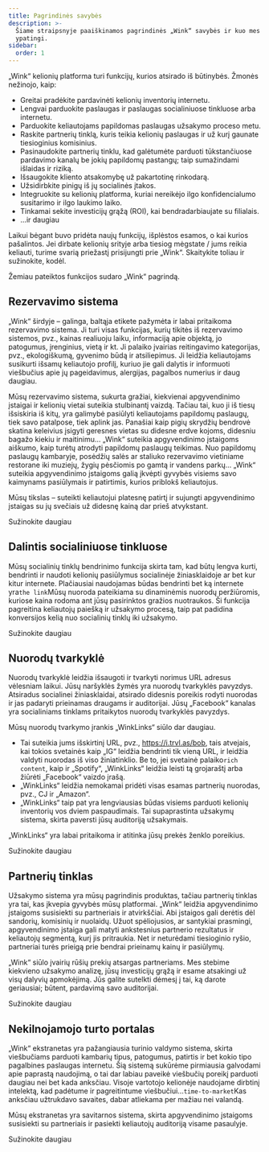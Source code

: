 ```yaml
---
title: Pagrindinės savybės
description: >-
  Šiame straipsnyje paaiškinamos pagrindinės „Wink“ savybės ir kuo mes esame
  ypatingi.
sidebar:
  order: 1
---
```


„Wink“ kelionių platforma turi funkcijų, kurios atsirado iš būtinybės. Žmonės nežinojo, kaip:

* Greitai pradėkite pardavinėti kelionių inventorių internetu.
* Lengvai parduokite paslaugas ir paslaugas socialiniuose tinkluose arba internetu.
* Parduokite keliautojams papildomas paslaugas užsakymo proceso metu.
* Raskite partnerių tinklą, kuris teikia kelionių paslaugas ir už kurį gaunate tiesioginius komisinius.
* Pasinaudokite partnerių tinklu, kad galėtumėte parduoti tūkstančiuose pardavimo kanalų be jokių papildomų pastangų; taip sumažindami išlaidas ir riziką.
* Išsaugokite kliento atsakomybę už pakartotinę rinkodarą.
* Užsidirbkite pinigų iš jų socialinės įtakos.
* Integruokite su kelionių platforma, kuriai nereikėjo ilgo konfidencialumo susitarimo ir ilgo laukimo laiko.
* Tinkamai sekite investicijų grąžą (ROI), kai bendradarbiaujate su filialais.
* ...ir daugiau

Laikui bėgant buvo pridėta naujų funkcijų, išplėstos esamos, o kai kurios pašalintos. Jei dirbate kelionių srityje arba tiesiog mėgstate / jums reikia keliauti, turime svarią priežastį prisijungti prie „Wink“. Skaitykite toliau ir sužinokite, kodėl.

Žemiau pateiktos funkcijos sudaro „Wink“ pagrindą.

## Rezervavimo sistema

„Wink“ širdyje – galinga, baltąja etikete pažymėta ir labai pritaikoma rezervavimo sistema. Ji turi visas funkcijas, kurių tikitės iš rezervavimo sistemos, pvz., kainas realiuoju laiku, informaciją apie objektą, jo patogumus, įrenginius, vietą ir kt. Ji palaiko įvairias reitingavimo kategorijas, pvz., ekologiškumą, gyvenimo būdą ir atsiliepimus. Ji leidžia keliautojams susikurti išsamų keliautojo profilį, kuriuo jie gali dalytis ir informuoti viešbučius apie jų pageidavimus, alergijas, pagalbos numerius ir daug daugiau.

Mūsų rezervavimo sistema, sukurta gražiai, kiekvienai apgyvendinimo įstaigai ir kelionių vietai suteikia stulbinantį vaizdą. Tačiau tai, kuo ji iš tiesų išsiskiria iš kitų, yra galimybė pasiūlyti keliautojams papildomų paslaugų, tiek savo patalpose, tiek aplink jas. Panašiai kaip pigių skrydžių bendrovė skatina keleivius įsigyti geresnes vietas su didesne erdve kojoms, didesniu bagažo kiekiu ir maitinimu... „Wink“ suteikia apgyvendinimo įstaigoms aiškumo, kaip turėtų atrodyti papildomų paslaugų teikimas. Nuo papildomų paslaugų kambaryje, posėdžių salės ar staliuko rezervavimo vietiniame restorane iki muziejų, žygių pėsčiomis po gamtą ir vandens parkų... „Wink“ suteikia apgyvendinimo įstaigoms galią įkvėpti gyvybės visiems savo kaimynams pasiūlymais ir patirtimis, kurios priblokš keliautojus.

Mūsų tikslas – suteikti keliautojui platesnę patirtį ir sujungti apgyvendinimo įstaigas su jų svečiais už didesnę kainą dar prieš atvykstant.

<LinkButton href="/booking-engine/in-a-nutshell">
  Sužinokite daugiau
</LinkButton>


## Dalintis socialiniuose tinkluose

Mūsų socialinių tinklų bendrinimo funkcija skirta tam, kad būtų lengva kurti, bendrinti ir naudoti kelionių pasiūlymus socialinėje žiniasklaidoje ar bet kur kitur internete. Plačiausiai naudojamas būdas bendrinti bet ką internete yra`the link`Mūsų nuoroda pateikiama su dinaminėmis nuorodų peržiūromis, kuriose kaina rodoma ant jūsų pasirinktos gražios nuotraukos. Ši funkcija pagreitina keliautojų paiešką ir užsakymo procesą, taip pat padidina konversijos kelią nuo socialinių tinklų iki užsakymo.

<LinkButton href="/studio/shareable-links">
  Sužinokite daugiau
</LinkButton>


## Nuorodų tvarkyklė

Nuorodų tvarkyklė leidžia išsaugoti ir tvarkyti norimus URL adresus vėlesniam laikui. Jūsų naršyklės žymės yra nuorodų tvarkyklės pavyzdys. Atsiradus socialinei žiniasklaidai, atsirado didesnis poreikis rodyti nuorodas ir jas padaryti prieinamas draugams ir auditorijai. Jūsų „Facebook“ kanalas yra socialiniams tinklams pritaikytos nuorodų tvarkyklės pavyzdys.

Mūsų nuorodų tvarkymo įrankis „WinkLinks“ siūlo dar daugiau.

* Tai suteikia jums išskirtinį URL, pvz., https://i.trvl.as/bob, tais atvejais, kai tokios svetainės kaip „IG“ leidžia bendrinti tik vieną URL, ir leidžia valdyti nuorodas iš viso žiniatinklio. Be to, jei svetainė palaiko`rich content`, kaip ir „Spotify“, „WinkLinks“ leidžia leisti tą grojaraštį arba žiūrėti „Facebook“ vaizdo įrašą.
* „WinkLinks“ leidžia nemokamai pridėti visas esamas partnerių nuorodas, pvz., CJ ir „Amazon“.
* „WinkLinks“ taip pat yra lengviausias būdas visiems parduoti kelionių inventorių vos dviem paspaudimais. Tai supaprastinta užsakymų sistema, skirta paversti jūsų auditoriją užsakymais.

„WinkLinks“ yra labai pritaikoma ir atitinka jūsų prekės ženklo poreikius.

<LinkButton href="/link-manager/wink-links">
  Sužinokite daugiau
</LinkButton>


## Partnerių tinklas

Užsakymo sistema yra mūsų pagrindinis produktas, tačiau partnerių tinklas yra tai, kas įkvepia gyvybės mūsų platformai. „Wink“ leidžia apgyvendinimo įstaigoms susisiekti su partneriais ir atvirkščiai. Abi įstaigos gali derėtis dėl sandorių, komisinių ir nuolaidų. Užuot spėliojusios, ar santykiai prasmingi, apgyvendinimo įstaiga gali matyti ankstesnius partnerio rezultatus ir keliautojų segmentą, kurį jis pritraukia. Net ir neturėdami tiesioginio ryšio, partneriai turės prieigą prie bendrai prieinamų kainų ir pasiūlymų.

„Wink“ siūlo įvairių rūšių prekių atsargas partneriams. Mes stebime kiekvieno užsakymo analizę, jūsų investicijų grąžą ir esame atsakingi už visų dalyvių apmokėjimą. Jūs galite sutelkti dėmesį į tai, ką darote geriausiai; būtent, pardavimą savo auditorijai.

<LinkButton href="/studio/what-is-studio">
  Sužinokite daugiau
</LinkButton>


## Nekilnojamojo turto portalas

„Wink“ ekstranetas yra pažangiausia turinio valdymo sistema, skirta viešbučiams parduoti kambarių tipus, patogumus, patirtis ir bet kokio tipo pagalbines paslaugas internetu. Šią sistemą sukūrėme pirmiausia galvodami apie paprastą naudojimą, o tai dar labiau paveikė viešbučių poreikį parduoti daugiau nei bet kada anksčiau. Visoje vartotojo kelionėje naudojame dirbtinį intelektą, kad padėtume ir pagreitintume viešbučiui...`time-to-market`Kas anksčiau užtrukdavo savaites, dabar atliekama per mažiau nei valandą.

Mūsų ekstranetas yra savitarnos sistema, skirta apgyvendinimo įstaigoms susisiekti su partneriais ir pasiekti keliautojų auditoriją visame pasaulyje.

<LinkButton href="/extranet/what-is-extranet">
  Sužinokite daugiau
</LinkButton>

